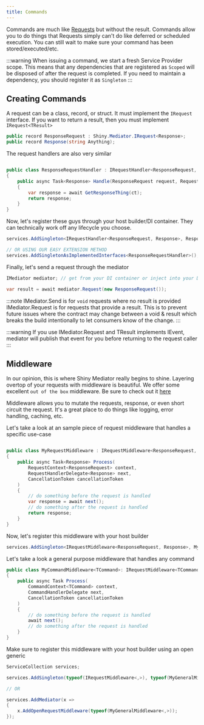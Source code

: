 ```yaml
---
title: Commands
---
```



Commands are much like [Requests](./requests) but without the result.  Commands allow you to do things that Requests simply
can't do like deferred or scheduled execution.  You can still wait to make sure your command has been stored/executed/etc.

:::warning
When issuing a command, we start a fresh Service Provider scope.  This means that any dependencies that are registered as `Scoped` will be disposed of after the request is completed.  If you need to maintain a dependency, you should register it as `Singleton`
:::

## Creating Commands
A request can be a class, record, or struct.  It must implement the `IRequest` interface.  If you want to return a result, then you must implement `IRequest<TResult>`

```csharp
public record ResponseRequest : Shiny.Mediator.IRequest<Response>;
public record Response(string Anything);
```

The request handlers are also very similar

```csharp

public class ResponseRequestHandler : IRequestHandler<ResponseRequest, Response>
{
    public async Task<Response> Handle(ResponseRequest request, RequestContext<ResponseRequest> context, CancellationToken ct)
    {
        var response = await GetResponseThing(ct);
        return response;
    }
}

```
Now, let's register these guys through your host builder/DI container.  They can technically work off any lifecycle you choose.

```csharp
services.AddSingleton<IRequestHandler<ResponseRequest, Response>, ResponseRequestHandler>();

// OR USING OUR EASY EXTENSION METHOD
services.AddSingletonAsImplementedInterfaces<ResponseRequestHandler>();
```

Finally, let's send a request through the mediator

```csharp
IMediator mediator; // get from your DI container or inject into your DI aware component

var result = await mediator.Request(new ResponseRequest());
```

:::note
IMediator.Send is for `void` requests where no result is provided
IMediator.Request is for requests that provide a result.  This is to prevent future issues where the contract may change between a void & result which breaks the build intentionally to let consumers know of the change.
:::

:::warning
If you use IMediator.Request and TResult implements IEvent, mediator will publish that event for you before returning to the request caller
:::

## Middleware

In our opinion, this is where Shiny Mediator really begins to shine.  Layering overtop of your requests with middleware is beautiful.  We offer some excellent `out of the box` middleware.  Be sure to check out it [here](/client/mediator/middleware/)

Middleware allows you to mutate the requests, response, or even short circuit the request.  It's a great place to do things like logging, error handling, caching, etc.

Let's take a look at an sample piece of request middleware that handles a specific use-case

```csharp

public class MyRequestMiddleware : IRequestMiddleware<ResponseRequest, Response>
{
    public async Task<Response> Process(
        RequestContext<ResponseRequest> context,
        RequestHandlerDelegate<Response> next,
        CancellationToken cancellationToken
    )
    {
        // do something before the request is handled
        var response = await next();
        // do something after the request is handled
        return response;
    }
}
```

Now, let's register this middleware with your host builder

```csharp
services.AddSingleton<IRequestMiddleware<ResponseRequest, Response>, MyRequestMiddleware>();
```

Let's take a look a general purpose middleware that handles any command

```csharp
public class MyCommandMiddleware<TCommand>: IRequestMiddleware<TCommand> where TCommand : ICommand
{
    public async Task Process(
        CommandContext<TCommand> context,
        CommandHandlerDelegate next,
        CancellationToken cancellationToken
    )
    {
        // do something before the request is handled
        await next();
        // do something after the request is handled
    }
}
```

Make sure to register this middleware with your host builder using an open generic

```csharp
ServiceCollection services;

services.AddSingleton(typeof(IRequestMiddleware<,>), typeof(MyGeneralMiddleware<,>));

// OR

services.AddMediator(x => 
{
    x.AddOpenRequestMiddleware(typeof(MyGeneralMiddleware<,>));
});
```